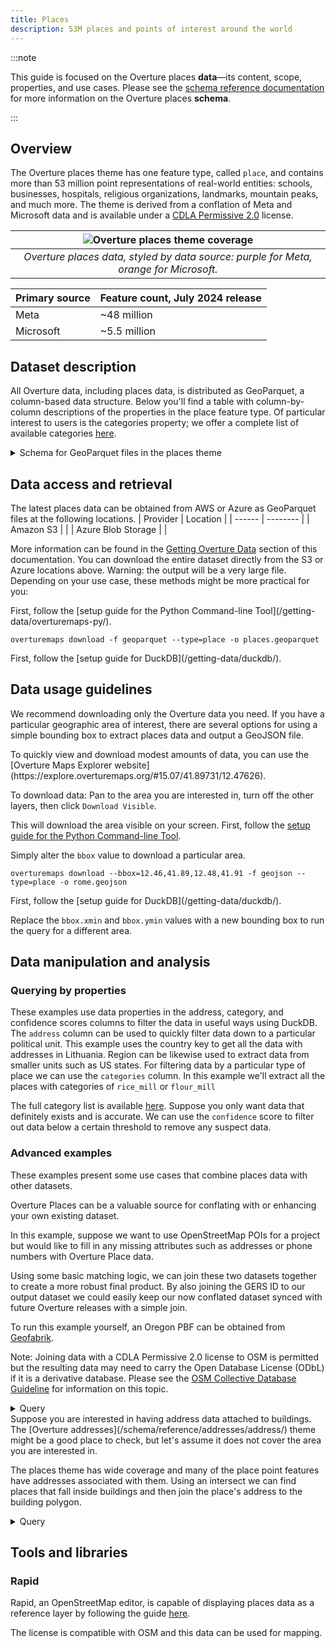 ```yaml
---
title: Places
description: 53M places and points of interest around the world
---
```


:::note

This guide is focused on the Overture places **data**—its content, scope, properties, and use cases. Please see the [schema reference documentation](/schema/reference/places/place) for more information on the Overture places **schema**.

:::

## Overview

The Overture places theme has one feature type, called `place`, and contains more than 53 million point representations of real-world entities: schools, businesses, hospitals, religious organizations, landmarks, mountain peaks, and much more. The theme is derived from a conflation of Meta and Microsoft data and is available under a [CDLA Permissive 2.0](https://cdla.dev/permissive-2-0/) license.

| ![Overture places theme coverage](/img/places/places-coverage.png) |
|:--:|
| *Overture places data, styled by data source: purple for Meta, orange for Microsoft.* |

| Primary source |  Feature count, July 2024 release |
| -------------------------- | --------------------- |
| Meta | ~48 million |
| Microsoft | ~5.5 million |



## Dataset description

All Overture data, including places data, is distributed as GeoParquet, a column-based data structure. Below you'll find a table with column-by-column descriptions of the properties in the place feature type. Of particular interest to users is the categories property; we offer a complete list of available categories [here](https://github.com/OvertureMaps/schema/blob/main/task-force-docs/places/overture_categories.csv).

<details>
    <summary>Schema for GeoParquet files in the places theme</summary>
<div>
<Tabs>
<TabItem value="places" label="places" default>
| column | type | description |
|---|---|---|
| id | VARCHAR | A feature ID. This may be an ID associated with the Global Entity Reference System (GERS) if—and-only-if the feature represents an entity that is part of GERS. |
| geometry | BLOB | The point representation of the Place's location. Place's geometry which MUST be a Point as defined by GeoJSON schema. |
| bbox | STRUCT | Area defined by two longitudes and two latitudes: latitude is a decimal number between -90.0 and 90.0; longitude is a decimal number between -180.0 and 180.0. |
| version | INTEGER | Version number of the feature, incremented in each Overture release where the geometry or attributes of this feature changed. |
| sources | STRUCT | The array of source information for the properties of a given feature, with each entry being a source object which lists the property in JSON Pointer notation and the dataset that specific value came from. All features must have a root level source which is the default source if a specific property's source is not specified. |
| names | STRUCT | Properties defining the names of a feature. |
| categories | STRUCT | The categories of the place. Complete list is available on GitHub: https://github.com/OvertureMaps/schema/blob/main/task-force-docs/places/overture_categories.csv |
| confidence | DOUBLE | The confidence of the existence of the place. It's a number between 0 and 1. 0 means that we're sure that the place doesn't exist (anymore). 1 means that we're sure that the place exists. If there's no value for the confidence, it means that we don't have any confidence information. |
| websites | VARCHAR[] | The websites of the place. |
| socials | VARCHAR[] | The social media URLs of the place. |
| emails | VARCHAR[] | The email addresses of the place. |
| phones | VARCHAR[] | The phone numbers of the place. |
| brand | STRUCT | The brand of the place. A location with multiple brands is modeled as multiple separate places, each with its own brand. |
| addresses | STRUCT | The addresses of the place. |
</TabItem>
</Tabs>
</div>
</details>


## Data access and retrieval

The latest places data can be obtained from AWS or Azure as GeoParquet files at the following locations.
| Provider | Location |
| ------ | -------- |
| Amazon S3 | <QueryBuilder query="s3://overturemaps-us-west-2/release/__OVERTURE_RELEASE/theme=places/type=place/" language="text"></QueryBuilder>|
| Azure Blob Storage | <QueryBuilder query="https://overturemapswestus2.blob.core.windows.net/release/__OVERTURE_RELEASE/theme=places/type=place/" language="text"></QueryBuilder> |

More information can be found in the [Getting Overture Data](https://docs.overturemaps.org/getting-data/) section of this documentation. You can download the entire dataset directly from the S3 or Azure locations above. Warning: the output will be a very large file.
Depending on your use case, these methods might be more practical for you:

<Tabs>
<TabItem value="Python Command-line Tool" label="Python Command-line Tool" default>
First, follow the [setup guide for the Python Command-line Tool](/getting-data/overturemaps-py/).

```
overturemaps download -f geoparquet --type=place -o places.geoparquet
```
</TabItem>
<TabItem value="DuckDB" label="DuckDB" default>
First, follow the [setup guide for DuckDB](/getting-data/duckdb/).

<QueryBuilder query={PlacesQuery}></QueryBuilder>
</TabItem>
</Tabs>

## Data usage guidelines

We recommend downloading only the Overture data you need. If you have a particular geographic area of interest, there are several options for using a simple bounding box to extract places data and output a GeoJSON file.

<Tabs>
<TabItem value="Overture Maps Explorer" label="Overture Maps Explorer" default>
To quickly view and download modest amounts of data, you can use the [Overture Maps Explorer website](https://explore.overturemaps.org/#15.07/41.89731/12.47626).

To download data: Pan to the area you are interested in, turn off the other layers, then click `Download Visible`.

This will download the area visible on your screen.
</TabItem>
<TabItem value="Python Command-line Tool" label="Python Command-line Tool" default>
First, follow the [setup guide for the Python Command-line Tool](/getting-data/overturemaps-py/).

Simply alter the `bbox` value to download a particular area.
```
overturemaps download --bbox=12.46,41.89,12.48,41.91 -f geojson --type=place -o rome.geojson
```
</TabItem>
<TabItem value="DuckDB" label="DuckDB" default>
First, follow the [setup guide for DuckDB](/getting-data/duckdb/).

Replace the `bbox.xmin` and `bbox.ymin` values with a new bounding box to run the query for a different area.
<QueryBuilder query={RomeQuery}></QueryBuilder>
</TabItem>
</Tabs>

## Data manipulation and analysis

### Querying by properties

These examples use data properties in the address, category, and confidence scores columns to filter the data in useful ways using DuckDB.
<Tabs>
<TabItem value="Query by address" label="Query by address" default>
The `address` column can be used to quickly filter data down to a particular political unit. This example uses the country key to get all the data with addresses in Lithuania. Region can be likewise used to extract data from smaller units such as US states.
<QueryBuilder query={LithuaniaQuery}></QueryBuilder>
</TabItem>
<TabItem value="Query by category" label="Query by category" default>
For filtering data by a particular type of place we can use the `categories` column. In this example we'll extract all the places with categories of `rice_mill` or `flour_mill`

The full category list is available [here](https://github.com/OvertureMaps/schema/blob/main/task-force-docs/places/overture_categories.csv).
<QueryBuilder query={MillQuery}></QueryBuilder>
</TabItem>
<TabItem value="Query by confidence score" label="Query by confidence score" default>
Suppose you only want data that definitely exists and is accurate. We can use the `confidence` score to filter out data below a certain threshold to remove any suspect data.
<QueryBuilder query={ConfidenceQuery}></QueryBuilder>
</TabItem>
</Tabs>

### Advanced examples

These examples present some use cases that combine places data with other datasets.

<Tabs>
<TabItem value="Conflate with OpenStreetMap" label="Conflate with OpenStreetMap" default>
Overture Places can be a valuable source for conflating with or enhancing your own existing dataset.

In this example, suppose we want to use OpenStreetMap POIs for a project but would like to fill in any missing attributes such as addresses or phone numbers with Overture Place data.

Using some basic matching logic, we can join these two datasets together to create a more robust final product. By also joining the GERS ID to our output dataset we could easily keep our now conflated dataset synced with future Overture releases with a simple join.

To run this example yourself, an Oregon PBF can be obtained from [Geofabrik](https://download.geofabrik.de/north-america/us/oregon.html).

Note: Joining data with a CDLA Permissive 2.0 license to OSM is permitted but the resulting data may need to carry the Open Database License (ODbL) if it is a derivative database.  Please see the [OSM Collective Database Guideline](https://osmfoundation.org/wiki/Licence/Community_Guidelines/Collective_Database_Guideline_Guideline) for information on this topic.
<details>
    <summary>Query</summary>
<div>
<QueryBuilder query={ConflateOSMQuery}></QueryBuilder>
</div>
</details>
</TabItem>
<TabItem value="Find building addresses" label="Find building addresses" default>
Suppose you are interested in having address data attached to buildings. The [Overture addresses](/schema/reference/addresses/address/) theme might be a good place to check, but let's assume it does not cover the area you are interested in.

The places theme has wide coverage and many of the place point features have addresses associated with them. Using an intersect we can find places that fall inside buildings and then join the place's address to the building polygon.
<details>
    <summary>Query</summary>
<div>
<QueryBuilder query={PlacesInBuildingsQuery}></QueryBuilder>
</div>
</details>
</TabItem>
</Tabs>

## Tools and libraries

### Rapid
Rapid, an OpenStreetMap editor, is capable of displaying places data as a reference layer by following the guide [here](/examples/rapid-id/).

The license is compatible with OSM and this data can be used for mapping.
